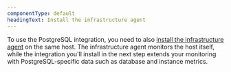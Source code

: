 ```yaml
---
componentType: default
headingText: Install the infrastructure agent
---
```


To use the PostgreSQL integration, you need to also [install the infrastructure agent](/docs/infrastructure/install-infrastructure-agent/get-started/install-infrastructure-agent-new-relic/) on the same host. The infrastructure agent monitors the host itself, while the integration you'll install in the next step extends your monitoring with PostgreSQL-specific data such as database and instance metrics.